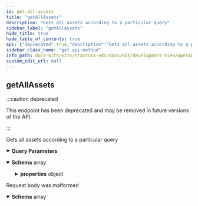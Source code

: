```yaml
---
id: get-all-assets
title: "getAllAssets"
description: "Gets all assets according to a particular query"
sidebar_label: "getAllAssets"
hide_title: true
hide_table_of_contents: true
api: {"deprecated":true,"description":"Gets all assets according to a particular query","operationId":"getAllAssets","parameters":[{"in":"query","name":"offset","schema":{"type":"integer","format":"int32","example":null}},{"in":"query","name":"limit","schema":{"type":"integer","format":"int32","example":null}},{"in":"query","name":"filter","schema":{"type":"string","example":null}},{"in":"query","name":"sort","schema":{"type":"string","enum":["ASC","DESC"],"example":null}},{"in":"query","name":"sortField","schema":{"type":"string","example":null}}],"responses":{"200":{"content":{"application/json":{"schema":{"type":"array","example":null,"items":{"type":"object","example":null,"properties":{"createdAt":{"type":"integer","format":"int64","example":null},"id":{"type":"string","example":null},"properties":{"type":"object","additionalProperties":{"type":"object","example":null},"example":null}}}}}}},"400":{"content":{"application/json":{"schema":{"type":"array","example":null,"items":{"type":"object","example":null,"properties":{"invalidValue":{"type":"string","example":null},"message":{"type":"string","example":null},"path":{"type":"string","example":null},"type":{"type":"string","example":null}}}}}},"description":"Request body was malformed"}},"tags":["Asset"],"method":"get","path":"/assets","info":{"title":"EDC Asset API","description":null,"version":"0.0.1-SNAPSHOT"},"postman":{"name":"get All Assets","description":{"content":"Gets all assets according to a particular query","type":"text/plain"},"url":{"path":["assets"],"host":["{{baseUrl}}"],"query":[{"disabled":false,"key":"offset","value":""},{"disabled":false,"key":"limit","value":""},{"disabled":false,"key":"filter","value":""},{"disabled":false,"key":"sort","value":""},{"disabled":false,"key":"sortField","value":""}],"variable":[]},"header":[{"key":"Accept","value":"application/json"}],"method":"GET"}}
sidebar_class_name: "get api-method"
info_path: docs-kits/kits/tractusx-edc/docs/kit/development-view/openAPI/management-api/asset-api/edc-asset-api
custom_edit_url: null
---
```



## getAllAssets

:::caution deprecated

This endpoint has been deprecated and may be removed in future versions of the API.

:::

Gets all assets according to a particular query

<details style={{"marginBottom":"1rem"}} data-collapsed={false} open={true}><summary style={{}}><strong>Query Parameters</strong></summary><div><ul><ParamsItem className={"paramsItem"} param={{"in":"query","name":"offset","schema":{"type":"integer","format":"int32","example":null}}}></ParamsItem><ParamsItem className={"paramsItem"} param={{"in":"query","name":"limit","schema":{"type":"integer","format":"int32","example":null}}}></ParamsItem><ParamsItem className={"paramsItem"} param={{"in":"query","name":"filter","schema":{"type":"string","example":null}}}></ParamsItem><ParamsItem className={"paramsItem"} param={{"in":"query","name":"sort","schema":{"type":"string","enum":["ASC","DESC"],"example":null}}}></ParamsItem><ParamsItem className={"paramsItem"} param={{"in":"query","name":"sortField","schema":{"type":"string","example":null}}}></ParamsItem></ul></div></details><div><ApiTabs><TabItem label={"200"} value={"200"}><div></div><div><MimeTabs schemaType={"response"}><TabItem label={"application/json"} value={"application/json"}><SchemaTabs><TabItem label={"Schema"} value={"Schema"}><details style={{}} data-collapsed={false} open={true}><summary style={{"textAlign":"left"}}><strong>Schema</strong><span style={{"opacity":"0.6"}}> array</span></summary><div style={{"textAlign":"left","marginLeft":"1rem"}}></div><ul style={{"marginLeft":"1rem"}}><SchemaItem collapsible={false} name={"createdAt"} required={false} deprecated={undefined} schemaDescription={undefined} schemaName={"int64"} qualifierMessage={undefined} defaultValue={undefined}></SchemaItem><SchemaItem collapsible={false} name={"id"} required={false} deprecated={undefined} schemaDescription={undefined} schemaName={"string"} qualifierMessage={undefined} defaultValue={undefined}></SchemaItem><SchemaItem collapsible={true} className={"schemaItem"}><details style={{}}><summary style={{}}><strong>properties</strong><span style={{"opacity":"0.6"}}> object</span></summary><div style={{"marginLeft":"1rem"}}><li><div><code>property name*</code><span style={{"opacity":"0.6"}}> object</span></div></li></div></details></SchemaItem></ul></details></TabItem><TabItem label={"Example (from schema)"} value={"Example (from schema)"}><ResponseSamples responseExample={"null"} language={"json"}></ResponseSamples></TabItem></SchemaTabs></TabItem></MimeTabs></div></TabItem><TabItem label={"400"} value={"400"}><div>

Request body was malformed

</div><div><MimeTabs schemaType={"response"}><TabItem label={"application/json"} value={"application/json"}><SchemaTabs><TabItem label={"Schema"} value={"Schema"}><details style={{}} data-collapsed={false} open={true}><summary style={{"textAlign":"left"}}><strong>Schema</strong><span style={{"opacity":"0.6"}}> array</span></summary><div style={{"textAlign":"left","marginLeft":"1rem"}}></div><ul style={{"marginLeft":"1rem"}}><SchemaItem collapsible={false} name={"invalidValue"} required={false} deprecated={undefined} schemaDescription={undefined} schemaName={"string"} qualifierMessage={undefined} defaultValue={undefined}></SchemaItem><SchemaItem collapsible={false} name={"message"} required={false} deprecated={undefined} schemaDescription={undefined} schemaName={"string"} qualifierMessage={undefined} defaultValue={undefined}></SchemaItem><SchemaItem collapsible={false} name={"path"} required={false} deprecated={undefined} schemaDescription={undefined} schemaName={"string"} qualifierMessage={undefined} defaultValue={undefined}></SchemaItem><SchemaItem collapsible={false} name={"type"} required={false} deprecated={undefined} schemaDescription={undefined} schemaName={"string"} qualifierMessage={undefined} defaultValue={undefined}></SchemaItem></ul></details></TabItem><TabItem label={"Example (from schema)"} value={"Example (from schema)"}><ResponseSamples responseExample={"null"} language={"json"}></ResponseSamples></TabItem></SchemaTabs></TabItem></MimeTabs></div></TabItem></ApiTabs></div>
      